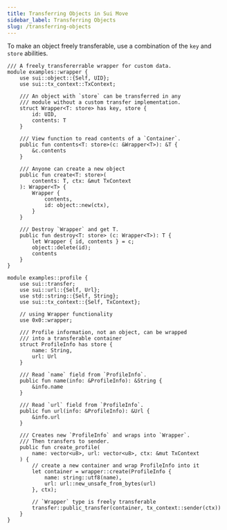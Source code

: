 ```yaml
---
title: Transferring Objects in Sui Move
sidebar_label: Transferring Objects
slug: /transferring-objects
---
```


To make an object freely transferable, use a combination of the `key` and `store` abilities.

```sui-move
/// A freely transfererrable wrapper for custom data.
module examples::wrapper {
    use sui::object::{Self, UID};
    use sui::tx_context::TxContext;

    /// An object with `store` can be transferred in any
    /// module without a custom transfer implementation.
    struct Wrapper<T: store> has key, store {
        id: UID,
        contents: T
    }

    /// View function to read contents of a `Container`.
    public fun contents<T: store>(c: &Wrapper<T>): &T {
        &c.contents
    }

    /// Anyone can create a new object
    public fun create<T: store>(
        contents: T, ctx: &mut TxContext
    ): Wrapper<T> {
        Wrapper {
            contents,
            id: object::new(ctx),
        }
    }

    /// Destroy `Wrapper` and get T.
    public fun destroy<T: store> (c: Wrapper<T>): T {
        let Wrapper { id, contents } = c;
        object::delete(id);
        contents
    }
}

module examples::profile {
    use sui::transfer;
    use sui::url::{Self, Url};
    use std::string::{Self, String};
    use sui::tx_context::{Self, TxContext};

    // using Wrapper functionality
    use 0x0::wrapper;

    /// Profile information, not an object, can be wrapped
    /// into a transferable container
    struct ProfileInfo has store {
        name: String,
        url: Url
    }

    /// Read `name` field from `ProfileInfo`.
    public fun name(info: &ProfileInfo): &String {
        &info.name
    }

    /// Read `url` field from `ProfileInfo`.
    public fun url(info: &ProfileInfo): &Url {
        &info.url
    }

    /// Creates new `ProfileInfo` and wraps into `Wrapper`.
    /// Then transfers to sender.
    public fun create_profile(
        name: vector<u8>, url: vector<u8>, ctx: &mut TxContext
    ) {
        // create a new container and wrap ProfileInfo into it
        let container = wrapper::create(ProfileInfo {
            name: string::utf8(name),
            url: url::new_unsafe_from_bytes(url)
        }, ctx);

        // `Wrapper` type is freely transferable
        transfer::public_transfer(container, tx_context::sender(ctx))
    }
}
```
